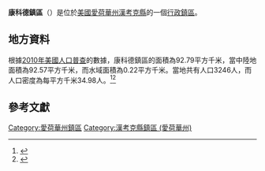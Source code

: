 {{noteTA
|G1=USState
|G2=地名
|G3=Unit
}}
{{Infobox settlement
|official_name            = 康科德鎮區
|native_name = Concord Township
|settlement_type          = [[行政鎮區|行政鎮區]]
|image_skyline            = 
|imagesize                = 
|image_map                = Map highlighting Concord Township, Hancock County, Iowa.svg
|mapsize                  = 250px
|pushpin_map  =USA Iowa
|pushpin_label = 康科德鎮區
|pushpin_label_position   = top
|pushpin_map_caption      = 康科德鎮區在愛荷華州的位置
|subdivision_type         = [[世界政區索引|國家]]
|subdivision_type1        = [[美国州份|州份]]
|subdivision_type2        = [[愛荷華州行政区划|縣]]
|subdivision_name         = [[美国|美国]]
|subdivision_name1        = [[愛荷華州|愛荷華州]]
|subdivision_name2        = [[漢考克縣_(愛荷華州)|漢考克縣]]
|elevation_ft             = 1220
|elevation_m              = 372
|timezone                 = [[北美中部時區|北美中部時區]]
|area_total_km2           = 92.79
|area_land_km2            = 92.57
|area_water_km2           = 0.22
|area_total_sq_mi         = 
|area_land_sq_mi          = 
|area_water_sq_mi         = 
|population_as_of         = [[2010年美國人口普查|2010]]
|population_footnotes     = 
|population_total         = 3246
|population_density_km2   = auto
|population_density_sq_mi = auto
|utc_offset               = -6
|coordinates              = {{coord|43|07|41|N|93|32|50|W|type:city_region:US-AL_source:GNS-enwiki|display=inline,title}}
| coor_pinpoint           = 
| coordinates_footnotes   = 
|timezone_DST             = CDT
|utc_offset_DST           = -5
|postal_code_type         = [[美國郵區編號|郵區編號]]
|postal_code              = 50438, 50482
|area_code                = {{link-en|电话区号641|Area code 641|641}}
|blank_name = [[地名信息系统|GNIS ID]]
|blank_info = 467647
}}
'''康科德鎮區'''（{{lang-en|Concord Township}}）是位於[[美國|美國]][[愛荷華州|愛荷華州]][[漢考克縣_(愛荷華州)|漢考克縣]]的一個[[行政鎮區|行政鎮區]]。

== 地方資料 ==
根據[[2010年美國人口普查|2010年美國人口普查]]的數據，康科德鎮區的面積為92.79平方千米，當中陸地面積為92.57平方千米，而水域面積為0.22平方千米。當地共有人口3246人，而人口密度為每平方千米34.98人。<ref name="GR8">{{cite web|url=http://factfinder2.census.gov|publisher=[[美国人口调查局|美国人口调查局]]|accessdate=2011-05-14|title=American FactFinder|archive-date=2013-09-11|archive-url=https://web.archive.org/web/20130911234518/http://factfinder2.census.gov/|dead-url=no}}</ref><ref>{{cite web|url=https://www.citypopulation.de/en/usa/iowa/admin/|title=USA: Iowa (Counties and Townships) - City Population}}</ref>

== 參考文獻 ==
{{reflist}}

{{漢考克縣 (愛荷華州)}}

{{DEFAULTSORT:Concord Township}}
[[Category:愛荷華州鎮區|Category:愛荷華州鎮區]]
[[Category:漢考克縣鎮區_(愛荷華州)|Category:漢考克縣鎮區 (愛荷華州)]]

{{Iowa-geo-stub}}